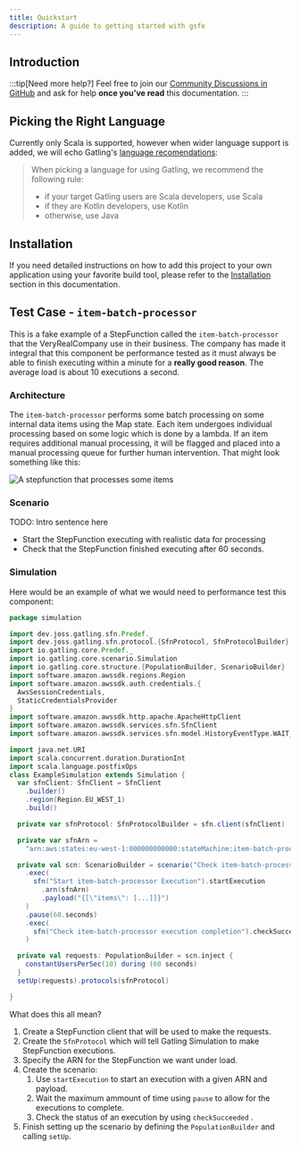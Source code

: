 ```yaml
---
title: Quickstart
description: A guide to getting started with gsfe
---
```


## Introduction

:::tip[Need more help?]
  Feel free to join our [Community Discussions in GitHub](https://github.com/jossmoff/gatling-stepfunction-extension/discussions) and ask for help **once you’ve read** this documentation.
:::

## Picking the Right Language

Currently only Scala is supported, however when wider language support is added, we will echo Gatling's [language recomendations](https://gatling.io/docs/gatling/tutorials/quickstart/#picking-the-right-language):

> When picking a language for using Gatling, we recommend the following rule:
>
>    - if your target Gatling users are Scala developers, use Scala
>    - if they are Kotlin developers, use Kotlin
>    - otherwise, use Java

## Installation
If you need detailed instructions on how to add this project to your own application using your favorite build tool, please refer to the [Installation](../installation/) section in this documentation.

## Test Case - `item-batch-processor`
This is a fake example of a StepFunction called the `item-batch-processor` that the VeryRealCompany use in their business. The company has made it integral that this component be performance tested as it must always be able to finish executing within a minute for a **really good reason**. The average load is about 10 executions a second.

### Architecture

The `item-batch-processor` performs some batch processing on some internal data items using the Map state. Each item undergoes individual processing based on some logic which is done by a lambda. If an item requires additional manual processing, it will be flagged and placed into a manual processing queue for further human intervention. That might look something like this: 

![A stepfunction that processes some items](../../../assets/item-batch-processor.svg)

### Scenario

TODO: Intro sentence here 
- Start the StepFunction executing with realistic data for processing
- Check that the StepFunction finished executing after 60 seconds.


### Simulation

Here would be an example of what we would need to performance test this component:

```scala
package simulation

import dev.joss.gatling.sfn.Predef._
import dev.joss.gatling.sfn.protocol.{SfnProtocol, SfnProtocolBuilder}
import io.gatling.core.Predef._
import io.gatling.core.scenario.Simulation
import io.gatling.core.structure.{PopulationBuilder, ScenarioBuilder}
import software.amazon.awssdk.regions.Region
import software.amazon.awssdk.auth.credentials.{
  AwsSessionCredentials,
  StaticCredentialsProvider
}
import software.amazon.awssdk.http.apache.ApacheHttpClient
import software.amazon.awssdk.services.sfn.SfnClient
import software.amazon.awssdk.services.sfn.model.HistoryEventType.WAIT_STATE_EXITED

import java.net.URI
import scala.concurrent.duration.DurationInt
import scala.language.postfixOps
class ExampleSimulation extends Simulation {
  var sfnClient: SfnClient = SfnClient
    .builder()
    .region(Region.EU_WEST_1)
    .build()

  private var sfnProtocol: SfnProtocolBuilder = sfn.client(sfnClient)

  private var sfnArn =
    "arn:aws:states:eu-west-1:000000000000:stateMachine:item-batch-processor"

  private val scn: ScenarioBuilder = scenario("Check item-batch-processor execution")
    .exec(
      sfn("Start item-batch-processor Execution").startExecution
        .arn(sfnArn)
        .payload("{[\"items\": [...]]}")
    )
    .pause(60.seconds)
    .exec(
      sfn("Check item-batch-processor execution completion").checkSucceeded
    )

  private val requests: PopulationBuilder = scn.inject {
    constantUsersPerSec(10) during (60 seconds)
  }
  setUp(requests).protocols(sfnProtocol)

}

```

What does this all mean?

1. Create a StepFunction client that will be used to make the requests.
2. Create the `SfnProtocol` which will tell Gatling Simulation to make StepFunction executions.
3. Specify the ARN for the StepFunction we want under load.
4. Create the scenario:
    1. Use `startExecution` to start an execution with a given ARN and payload.
    2. Wait the maximum ammount of time using `pause` to allow for the executions to complete.
    3. Check the status of an execution by using `checkSucceeded` .
5. Finish setting up the scenario by defining the `PopulationBuilder` and calling `setUp`.

